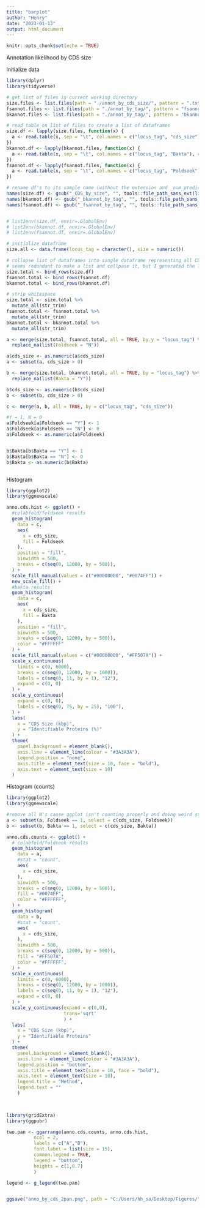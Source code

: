 ```yaml
---
title: "barplot"
author: "Henry"
date: "2023-01-13"
output: html_document
---
```


```r
knitr::opts_chunk$set(echo = TRUE)
```

Annotation likelihood by CDS size

Initialize data
```r
library(dplyr)
library(tidyverse)

# get list of files in current working directory
size.files <- list.files(path = "./annot_by_cds_size/", pattern = ".txt", full.names = TRUE, recursive = FALSE)
fsannot.files <- list.files(path = "./annot_by_tag/", pattern = "fsannot_by_tag.txt", full.names = TRUE, recursive = FALSE)
bkannot.files <- list.files(path = "./annot_by_tag/", pattern = "bkannot_by_tag.txt", full.names = TRUE, recursive = FALSE)

# read table on list of files to create a list of dataframes
size.df <- lapply(size.files, function(x) {
  a <- read.table(x, sep = "\t", col.names = c("locus_tag", "cds_size"), colClasses = c("character", "numeric"))
})
bkannot.df <- lapply(bkannot.files, function(x) {
  a <- read.table(x, sep = "\t", col.names = c("locus_tag", "Bakta"), colClasses = c("character", "character"))
})
fsannot.df <- lapply(fsannot.files, function(x) {
  a <- read.table(x, sep = "\t", col.names = c("locus_tag", "Foldseek"), colClasses = c("character", "character"))
})

# rename df's to its sample name (without the extension and _num_predictions suffix)
names(size.df) <- gsub("_CDS_by_size", "", tools::file_path_sans_ext(list.files(path = "./annot_by_cds_size", pattern = ".txt", recursive = FALSE)))
names(bkannot.df) <- gsub("_bkannot_by_tag", "", tools::file_path_sans_ext(list.files(path = "./annot_by_tag", pattern = "bkannot_by_tag.txt", recursive = FALSE)))
names(fsannot.df) <- gsub("_fsannot_by_tag", "", tools::file_path_sans_ext(list.files(path = "./annot_by_tag", pattern = "fsannot_by_tag.txt", recursive = FALSE)))


# list2env(size.df, envir=.GlobalEnv)
# list2env(bkannot.df, envir=.GlobalEnv)
# list2env(fsannot.df, envir=.GlobalEnv)

# initialize dataframe
size.all <- data.frame(locus_tag = character(), size = numeric())

# collapse list of dataframes into single dataframe representing all CDS predicted from all samples
# seems redundant to make a list and collpase it, but I generated the list of dataframes earlier just in case I want to check on a sample basis
size.total <- bind_rows(size.df)
fsannot.total <- bind_rows(fsannot.df)
bkannot.total <- bind_rows(bkannot.df)

# strip whitespace
size.total <- size.total %>%
  mutate_all(str_trim)
fsannot.total <- fsannot.total %>%
  mutate_all(str_trim)
bkannot.total <- bkannot.total %>%
  mutate_all(str_trim)

a <- merge(size.total, fsannot.total, all = TRUE, by.y = "locus_tag") %>%
  replace_na(list(Foldseek = "N"))

a$cds_size <- as.numeric(a$cds_size)
a <- subset(a, cds_size > 0)

b <- merge(size.total, bkannot.total, all = TRUE, by = "locus_tag") %>%
  replace_na(list(Bakta = "Y"))

b$cds_size <- as.numeric(b$cds_size)
b <- subset(b, cds_size > 0)

c <- merge(a, b, all = TRUE, by = c("locus_tag", "cds_size"))

#Y = 1, N = 0
a$Foldseek[a$Foldseek == "Y"] <- 1
a$Foldseek[a$Foldseek == "N"] <- 0
a$Foldseek <- as.numeric(a$Foldseek)


b$Bakta[b$Bakta == "Y"] <- 1
b$Bakta[b$Bakta == "N"] <- 0
b$Bakta <- as.numeric(b$Bakta)



```

Histogram
```r
library(ggplot2)
library(ggnewscale)

anno.cds.hist <- ggplot() +
  #colabfold/foldseek results
  geom_histogram(
    data = c,
    aes(
      x = cds_size,
      fill = Foldseek
    ),
    position = "fill",
    binwidth = 500,
    breaks = c(seq(0, 12000, by = 500)),
  ) +
  scale_fill_manual(values = c("#00000000", "#0074FF")) +
  new_scale_fill() +
  #bakta results
  geom_histogram(
    data = c,
    aes(
      x = cds_size,
      fill = Bakta
    ),
    position = "fill",
    binwidth = 500,
    breaks = c(seq(0, 12000, by = 500)),
    color = "#FFFFFF"
  ) +
  scale_fill_manual(values = c("#00000000", "#FF507A")) +
  scale_x_continuous(
    limits = c(0, 6000),
    breaks = c(seq(0, 12000, by = 1000)),
    labels = c(seq(0, 11, by = 1), "12"),
    expand = c(0, 0)
  ) +
  scale_y_continuous(
    expand = c(0, 0),
    labels = c(seq(0, 75, by = 25), "100"),
  ) +
  labs(
    x = "CDS Size (kbp)",
    y = "Identifiable Proteins (%)"
  ) +
  theme(
    panel.background = element_blank(),
    axis.line = element_line(colour = "#3A3A3A"),
    legend.position = "none",
    axis.title = element_text(size = 10, face = "bold"),
    axis.text = element_text(size = 10)
  )
```

Histogram (counts)
```r
library(ggplot2)
library(ggnewscale)

#remove all N's cause ggplot isn't counting properly and doing weird stuff
a <- subset(a, Foldseek == 1, select = c(cds_size, Foldseek))
b <- subset(b, Bakta == 1, select = c(cds_size, Bakta))

anno.cds.counts <- ggplot() +
  # colabfold/foldseek results
  geom_histogram(
    data = a,
    #stat = "count",
    aes(
      x = cds_size,
    ),
    binwidth = 500,
    breaks = c(seq(0, 12000, by = 500)),
    fill = "#0074FF",
    color = "#FFFFFF",
  ) +
  geom_histogram(
    data = b,
    #stat = "count",
    aes(
      x = cds_size,
    ),
    binwidth = 500,
    breaks = c(seq(0, 12000, by = 500)),
    fill = "#FF507A",
    color = "#FFFFFF",
  ) +
  scale_x_continuous(
    limits = c(0, 6000),
    breaks = c(seq(0, 12000, by = 1000)),
    labels = c(seq(0, 11, by = 1), "12"),
    expand = c(0, 0)
  ) +
  scale_y_continuous(expand = c(0,0), 
                     trans='sqrt'
                     ) +
  labs(
    x = "CDS Size (kbp)",
    y = "Identifiable Proteins"
  ) +
  theme(
    panel.background = element_blank(),
    axis.line = element_line(colour = "#3A3A3A"),
    legend.position = "bottom",
    axis.title = element_text(size = 10, face = "bold"),
    axis.text = element_text(size = 10),
    legend.title = "Method",
    legend.text = ""
    )
   


library(gridExtra)
library(ggpubr)

two.pan <- ggarrange(anno.cds.counts, anno.cds.hist,
          ncol = 2, 
          labels = c("A","B"),
          font.label = list(size = 15),
          common.legend = TRUE,
          legend = "bottom",
          heights = c(1,0.7)
          )

legend <- g_legend(two.pan)


ggsave("anno_by_cds_2pan.png", path = "C:/Users/hh_sa/Desktop/Figures/", device = "png", width = 7, height = 3, units = "in", dpi = 300)
```
